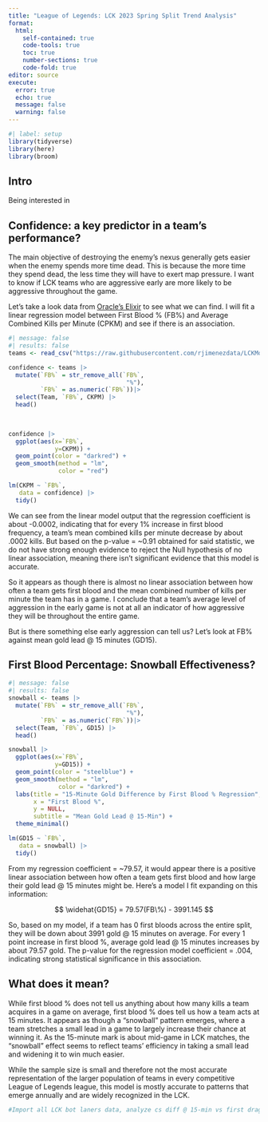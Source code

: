 ```yaml
---
title: "League of Legends: LCK 2023 Spring Split Trend Analysis"
format: 
  html:
    self-contained: true
    code-tools: true
    toc: true
    number-sections: true
    code-fold: true
editor: source
execute: 
  error: true
  echo: true
  message: false
  warning: false
---
```


```r
#| label: setup
library(tidyverse)
library(here)
library(broom)
```

## Intro

Being interested in


## Confidence: a key predictor in a team's performance?


The main objective of destroying the enemy's nexus generally gets easier when the enemy spends more time dead. This is because the more time they spend dead, the less time they will have to exert map pressure. I want to know if LCK teams who are aggressive early are more likely to be aggressive throughout the game.


Let's take a look data from [Oracle's Elixir](https://oracleselixir.com/) to see what we can find.
I will fit a linear regression model between First Blood % (FB%) and Average Combined Kills per Minute (CPKM) and see if there is an association.

```r
#| message: false
#| results: false
teams <- read_csv("https://raw.githubusercontent.com/rjimenezdata/LCKModeling/main/LCK%202023%20Spring%20-%20Team%20Stats%20-%20OraclesElixir.csv")

confidence <- teams |>
  mutate(`FB%` = str_remove_all(`FB%`,
                                 "%"),
         `FB%` = as.numeric(`FB%`))|>
  select(Team, `FB%`, CKPM) |>
  head()
  
  

confidence |>
  ggplot(aes(x=`FB%`,
             y=CKPM)) +
  geom_point(color = "darkred") +
  geom_smooth(method = "lm",
              color = "red")

lm(CKPM ~ `FB%`,
   data = confidence) |>
  tidy()
```

We can see from the linear model output that the regression coefficient is about -0.0002, indicating that for every 1% increase in first blood frequency, a team's mean combined kills per minute decrease by about .0002 kills. But based on the p-value = ~0.91 obtained for said statistic, we do not have strong enough evidence to reject the Null hypothesis of no linear association, meaning there isn't significant evidence that this model is accurate.

So it appears as though there is almost no linear association between how often a team gets first blood and the mean combined number of kills per minute the team has in a game. I conclude that a team's average level of aggression in the early game is not at all an indicator of how aggressive they will be throughout the entire game.


But is there something else early aggression can tell us? Let's look at FB% against mean gold lead @ 15 minutes (GD15).


## First Blood Percentage: Snowball Effectiveness?

```r
#| message: false
#| results: false
snowball <- teams |>
  mutate(`FB%` = str_remove_all(`FB%`,
                                 "%"),
         `FB%` = as.numeric(`FB%`))|>
  select(Team, `FB%`, GD15) |>
  head()

snowball |>
  ggplot(aes(x=`FB%`,
             y=GD15)) +
  geom_point(color = "steelblue") +
  geom_smooth(method = "lm",
              color = "darkred") +
  labs(title = "15-Minute Gold Difference by First Blood % Regression",
       x = "First Blood %",
       y = NULL,
       subtitle = "Mean Gold Lead @ 15-Min") +
  theme_minimal()

lm(GD15 ~ `FB%`,
   data = snowball) |>
  tidy()
```

From my regression coefficient = ~79.57, it would appear there is a positive linear association between how often a team gets first blood and how large their gold lead @ 15 minutes might be. Here's a model I fit expanding on this information:

$$
\widehat{GD15} = 79.57(FB\%) - 3991.145
$$

So, based on my model, if a team has 0 first bloods across the entire split, they will be down about 3991 gold @ 15 minutes on average. For every 1 point increase in first blood %, average gold lead @ 15 minutes increases by about 79.57 gold. The p-value for the regression model coefficient = .004, indicating strong statistical significance in this association.


## What does it mean?

While first blood % does not tell us anything about how many kills a team acquires in a game on average, first blood % does tell us how a team acts at 15 minutes. It appears as though a "snowball" pattern emerges, where a team stretches a small lead in a game to largely increase their chance at winning it. As the 15-minute mark is about mid-game in LCK matches, the "snowball" effect seems to reflect teams' efficiency in taking a small lead and widening it to win much easier.

While the sample size is small and therefore not the most accurate representation of the larger population of teams in every competitive League of Legends league, this model is mostly accurate to patterns that emerge annually and are widely recognized in the LCK.


```r
#Import all LCK bot laners data, analyze cs diff @ 15-min vs first dragon %
```
